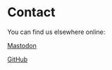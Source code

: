 # Contact

You can find us elsewhere online:

[Mastodon](https://tech.lgbt/@rainbowR){.btn}

[GitHub](https://github.com/r-lgbtq){.btn}